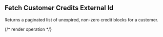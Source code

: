 ## Fetch Customer Credits External Id

Returns a paginated list of unexpired, non-zero credit blocks for a customer.

{/* render operation */}
